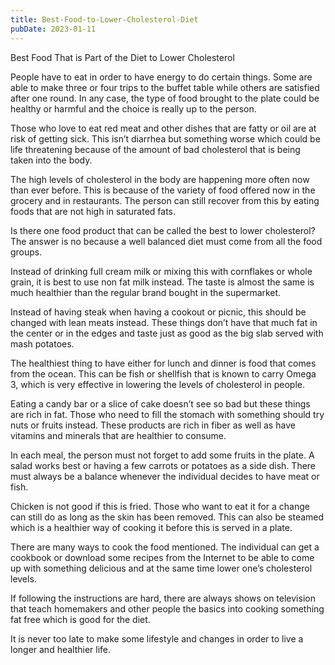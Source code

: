 ```yaml
---
title: Best-Food-to-Lower-Cholesterol-Diet
pubDate: 2023-01-11
---
```


Best Food That is Part of the Diet to Lower Cholesterol

People have to eat in order to have energy to do certain things. Some are able to make three or four trips to the buffet table while others are satisfied after one round. In any case, the type of food brought to the plate could be healthy or harmful and the choice is really up to the person.

Those who love to eat red meat and other dishes that are fatty or oil are at risk of getting sick. This isn’t diarrhea but something worse which could be life threatening because of the amount of bad cholesterol that is being taken into the body.

The high levels of cholesterol in the body are happening more often now than ever before. This is because of the variety of food offered now in the grocery and in restaurants. The person can still recover from this by eating foods that are not high in saturated fats.

Is there one food product that can be called the best to lower cholesterol? The answer is no because a well balanced diet must come from all the food groups.       

Instead of drinking full cream milk or mixing this with cornflakes or whole grain, it is best to use non fat milk instead. The taste is almost the same is much healthier than the regular brand bought  in the supermarket.

Instead of having steak when having a cookout or picnic, this should be changed with lean meats instead. These things don’t have that much fat in the center or in the edges and taste just as good as the big slab served with mash potatoes.

The healthiest thing to have either for lunch and dinner is food that comes from the ocean. This can be fish or shellfish that is known to carry Omega 3, which is very effective in lowering the levels of cholesterol in people.

Eating a candy bar or a slice of cake doesn’t see so bad but these things are rich in fat. Those who need to fill the stomach with something should try nuts or fruits instead. These products are rich in fiber as well as have vitamins and minerals that are healthier to consume. 

In each meal, the person must not forget to add some fruits in the plate. A salad works best or having a few carrots or potatoes as a side dish. There must always be a balance whenever the individual decides to have meat or fish.  

Chicken is not good if this is fried. Those who want to eat it for a change can still do as long as the skin has been removed. This can also be steamed which is a healthier way of cooking it before this is served in a plate. 

There are many ways to cook the food mentioned. The individual can get a cookbook or download some recipes from the Internet to be able to come up with something delicious and at the same time lower one’s cholesterol levels. 

If following the instructions are hard, there are always shows on television that teach homemakers and other people the basics into cooking something fat free which is good for the diet. 

It is never too late to make some lifestyle and changes in order to live a longer and healthier life.
